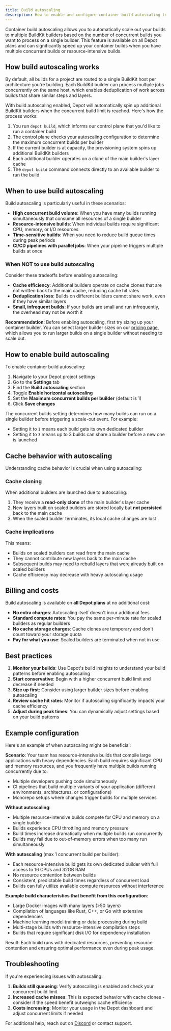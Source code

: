```yaml
---
title: Build autoscaling
description: How to enable and configure container build autoscaling to parallelize builds across multiple builders
---
```



Container build autoscaling allows you to automatically scale out your builds to multiple BuildKit builders based on the number of concurrent builds you want to process on a single builder. This feature is available on all Depot plans and can significantly speed up your container builds when you have multiple concurrent builds or resource-intensive builds.

## How build autoscaling works

By default, all builds for a project are routed to a single BuildKit host per architecture you're building. Each BuildKit builder can process multiple jobs concurrently on the same host, which enables deduplication of work across builds that share similar steps and layers.

With build autoscaling enabled, Depot will automatically spin up additional BuildKit builders when the concurrent build limit is reached. Here's how the process works:

1. You run `depot build`, which informs our control plane that you'd like to run a container build
2. The control plane checks your autoscaling configuration to determine the maximum concurrent builds per builder
3. If the current builder is at capacity, the provisioning system spins up additional BuildKit builders
4. Each additional builder operates on a clone of the main builder's layer cache
5. The `depot build` command connects directly to an available builder to run the build

<ImageWithCaption
  src="/images/depot-container-build-architecture-autoscaling.webp"
  alt="Depot container build architecture with autoscaling"
  title="Depot container build architecture with autoscaling"
  className="mx-auto"
/>

## When to use build autoscaling

Build autoscaling is particularly useful in these scenarios:

- **High concurrent build volume**: When you have many builds running simultaneously that consume all resources of a single builder
- **Resource-intensive builds**: When individual builds require significant CPU, memory, or I/O resources
- **Time-sensitive builds**: When you need to reduce build queue times during peak periods
- **CI/CD pipelines with parallel jobs**: When your pipeline triggers multiple builds at once

### When NOT to use build autoscaling

Consider these tradeoffs before enabling autoscaling:

- **Cache efficiency**: Additional builders operate on cache clones that are not written back to the main cache, reducing cache hit rates
- **Deduplication loss**: Builds on different builders cannot share work, even if they have similar layers
- **Small, infrequent builds**: If your builds are small and run infrequently, the overhead may not be worth it

**Recommendation**: Before enabling autoscaling, first try sizing up your container builder. You can select larger builder sizes on our [pricing page](/pricing), which allows you to run larger builds on a single builder without needing to scale out.

## How to enable build autoscaling

To enable container build autoscaling:

1. Navigate to your Depot project settings
2. Go to the **Settings** tab
3. Find the **Build autoscaling** section
4. Toggle **Enable horizontal autoscaling**
5. Set the **Maximum concurrent builds per builder** (default is 1)
6. Click **Save changes**

<ImageWithCaption
  src="/images/depot-enable-horizontal-autoscaling.webp"
  alt="Enabled horizontal autoscaling on a Depot project"
  title="Enabled horizontal autoscaling on a Depot project"
  className="mx-auto"
/>

The concurrent builds setting determines how many builds can run on a single builder before triggering a scale-out event. For example:

- Setting it to `1` means each build gets its own dedicated builder
- Setting it to `3` means up to 3 builds can share a builder before a new one is launched

## Cache behavior with autoscaling

Understanding cache behavior is crucial when using autoscaling:

### Cache cloning

When additional builders are launched due to autoscaling:

1. They receive a **read-only clone** of the main builder's layer cache
2. New layers built on scaled builders are stored locally but **not persisted** back to the main cache
3. When the scaled builder terminates, its local cache changes are lost

### Cache implications

This means:

- Builds on scaled builders can read from the main cache
- They cannot contribute new layers back to the main cache
- Subsequent builds may need to rebuild layers that were already built on scaled builders
- Cache efficiency may decrease with heavy autoscaling usage

## Billing and costs

Build autoscaling is available on **all Depot plans** at no additional cost:

- **No extra charges**: Autoscaling itself doesn't incur additional fees
- **Standard compute rates**: You pay the same per-minute rate for scaled builders as regular builders
- **No cache storage charges**: Cache clones are temporary and don't count toward your storage quota
- **Pay for what you use**: Scaled builders are terminated when not in use

## Best practices

1. **Monitor your builds**: Use Depot's build insights to understand your build patterns before enabling autoscaling
2. **Start conservative**: Begin with a higher concurrent build limit and decrease if needed
3. **Size up first**: Consider using larger builder sizes before enabling autoscaling
4. **Review cache hit rates**: Monitor if autoscaling significantly impacts your cache efficiency
5. **Adjust during peak times**: You can dynamically adjust settings based on your build patterns

## Example configuration

Here's an example of when autoscaling might be beneficial:

**Scenario**: Your team has resource-intensive builds that compile large applications with heavy dependencies. Each build requires significant CPU and memory resources, and you frequently have multiple builds running concurrently due to:

- Multiple developers pushing code simultaneously
- CI pipelines that build multiple variants of your application (different environments, architectures, or configurations)
- Monorepo setups where changes trigger builds for multiple services

**Without autoscaling**:

- Multiple resource-intensive builds compete for CPU and memory on a single builder
- Builds experience CPU throttling and memory pressure
- Build times increase dramatically when multiple builds run concurrently
- Builds may fail due to out-of-memory errors when too many run simultaneously

**With autoscaling** (max 1 concurrent build per builder):

- Each resource-intensive build gets its own dedicated builder with full access to 16 CPUs and 32GB RAM
- No resource contention between builds
- Consistent, predictable build times regardless of concurrent load
- Builds can fully utilize available compute resources without interference

**Example build characteristics that benefit from this configuration**:

- Large Docker images with many layers (>50 layers)
- Compilation of languages like Rust, C++, or Go with extensive dependencies
- Machine learning model training or data processing during build
- Multi-stage builds with resource-intensive compilation steps
- Builds that require significant disk I/O for dependency installation

Result: Each build runs with dedicated resources, preventing resource contention and ensuring optimal performance even during peak usage.

## Troubleshooting

If you're experiencing issues with autoscaling:

1. **Builds still queueing**: Verify autoscaling is enabled and check your concurrent build limit
2. **Increased cache misses**: This is expected behavior with cache clones - consider if the speed benefit outweighs cache efficiency
3. **Costs increasing**: Monitor your usage in the Depot dashboard and adjust concurrent limits if needed

For additional help, reach out on [Discord](https://depot.dev/discord) or contact support.
